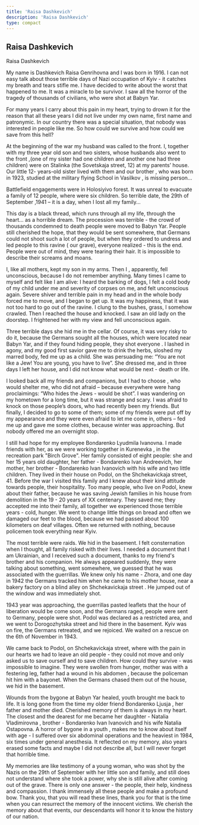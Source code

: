 ```yaml
---
title: 'Raisa Dashkevich'
description: 'Raisa Dashkevich'
type: compact
---
```


## Raisa Dashkevich

Raisa Dashkevich

My name is Dashkevich Raisa Genrihovna and I was born in 1916. I can not easy
talk about those terrible days of Nazi occupation of Kyiv - it catches my breath
and tears stifle me. I have decided to write about the worst that happened to
me. It was a miracle to be survivor. I saw all the horror of the tragedy of
thousands of civilians, who were shot at Babyn Yar.

For many years I carry about this pain in my heart, trying to drown it for the
reason that all these years I did not live under my own name, first name and
patronymic. In our country there was a special situation, that nobody was
interested in people like me. So how could we survive and how could we save from
this hell?

At the beginning of the war my husband was called to the front. I, together with
my three year old son and two sisters, whose husbands also went to the front
,(one of my sister had one children and another one had three children) were on
Stalinka (the Sovetskaja street, 12) at my parents’ house. Our little 12-
years-old sister lived with them and our brother , who was born in 1923, studied
at the military flying School in Vasilkov , is missing person…

Battlefield engagements were in Holosiyivo forest. It was unreal to evacuate a
family of 12 people, where were six children. So terrible date, the 29th of
September ,1941 – it is a day, when I lost all my family…

This day is a black thread, which runs through all my life, through the heart…
as a horrible dream. The procession was terrible - the crowd of thousands
condemned to death people were moved to Babyn Yar. People still cherished the
hope, that they would be sent somewhere, that Germans could not shoot such a lot
of people, but when they ordered to undress and led people to this ravine ( our
grave), everyone realized - this is the end. People were out of mind, they were
tearing their hair. It is impossible to describe their screams and moans.

I, like all mothers, kept my son in my arms. Then I , apparently, fell
unconscious, because I do not remember anything. Many times I came to myself and
felt like I am alive: I heard the barking of dogs, I felt a cold body of my
child under me and severity of corpses on me, and felt unconscious again. Severe
shiver and terrible pain in my head and in the whole body forced me to move, and
I began to get up. It was my happiness, that it was not too hard to go out of
the ravine. I clung to the bushes, grass, I somehow crawled. Then I reached the
house and knocked. I saw an old lady on the doorstep. I frightened her with my
view and fell unconscious again.

Three terrible days she hid me in the cellar. Of course, it was very risky to do
it, because the Germans sought all the houses, which were located near Babyn
Yar, and if they found hiding people, they shot everyone . I lashed in agony,
and my good first savior gave me to drink the herbs, sloshed my marred body, fed
me up as a child. She was persuading me: “You are not like a Jew! You are young,
you have to live”. She dressed me, and in three days I left her house, and I did
not know what would be next - death or life.

I looked back all my friends and companions, but I had to choose , who would
shelter me, who did not afraid – because everywhere were hang proclaimings: “Who
hides the Jews - would be shot”. I was wandering on my hometown for a long time,
but it was strange and scary. I was afraid to knock on those people’s doors, who
had recently been my friends. But finally, I decided to go to some of them; some
of my friends were put off by my appearance and they were even afraid to let me
come in, others – fed me up and gave me some clothes, because winter was
approaching. But nobody offered me an overnight stop.

I still had hope for my employee Bondarenko Lyudmila Ivanovna. I made friends
with her, as we were working together in Kurenevka , in the recreation park
"Birch Grove". Her family consisted of eight people: she and her 15 years old
daughter, her father - Bondarenko Ivan Andreevich, her mother, her brother -
Bondarenko Ivan Ivanovich with his wife and two little children. They lived in
their house on Podol, on the Shchekavickaja street, 41. Before the war I visited
this family and I knew about their kind attitude towards people, their
hospitality. Too many people, who live on Podol, knew about their father,
because he was saving Jewish families in his house from demolition in the 19 -
20 years of XX centenary. They saved me; they accepted me into their family, all
together we experienced those terrible years - cold, hunger. We went to change
little things on bread and often we damaged our feet to the blood, because we
had passed about 100 kilometers on deaf villages. Often we returned with
nothing, because policemen took everything near Kyiv.

The most terrible were raids. We hid in the basement. I felt consternation when
I thought, all family risked with their lives. I needed a document that I am
Ukrainian, and I received such a document, thanks to my friend's brother and his
companion. He always appeared suddenly, they were talking about something, went
somewhere, we guessed that he was associated with the guerrillas. We knew only
his name - Zhora, and one day in 1942 the Germans tracked him when he came to
his mother house, near a bakery factory on a blind alley on Shchekavickaja
street . He jumped out of the window and was immediately shot.

1943 year was approaching, the guerrillas pasted leaflets that the hour of
liberation would be come soon, and the Germans raged, people were sent to
Germany, people were shot. Podol was declared as a restricted area, and we went
to Dorogozhytska street and hid there in the basement. Kyiv was on fire, the
Germans retreated, and we rejoiced. We waited on a rescue on the 6th of November
in 1943.

We came back to Podol, on Shchekavickaja street, where with the pain in our
hearts we had to leave an old people - they could not move and only asked us to
save ourself and to save children. How could they survive - was impossible to
imagine. They were swollen from hunger, mother was with a festering leg, father
had a wound in his abdomen , because the policeman hit him with a bayonet. When
the Germans chased them out of the house, we hid in the basement.

Wounds from the bygone at Babyn Yar healed, youth brought me back to life. It is
long gone from the time my older friend Bondarenko Ljusja , her father and
mother died. Cherished memory of them is always in my heart. The closest and the
dearest for me became her daughter - Natalia Vladimirovna , brother - Bondarenko
Ivan Ivanovich and his wife Natalia Ostapovna. A horror of bygone in a youth ,
makes me to know about itself with age - I suffered over six abdominal
operations and the heaviest in 1984, six times under general anesthesia. It
reflected on my memory, also years erased some facts and maybe I did not
describe all, but I will never forget that horrible time.

My memories are like testimony of a young woman, who was shot by the Nazis on
the 29th of September with her little son and family, and still does not
understand where she took a power, why she is still alive after coming out of
the grave. There is only one answer - the people, their help, kindness and
compassion. I thank immensely all these people and make a profound bow. Thank
you, that you will read these lines, thank you for that is the time when you can
resurrect the memory of the innocent victims. We cherish the memory about that
events, our descendants will honor it to know the history of our nation.
